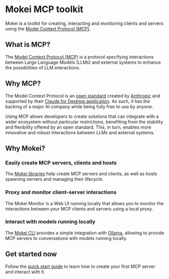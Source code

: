 # Mokei MCP toolkit

Mokei is a toolkit for creating, interacting and monitoring clients and servers using the [Model Context Protocol (MCP)](https://modelcontextprotocol.io/).

## What is MCP?

The [Model Context Protocol (MCP)](https://modelcontextprotocol.io/) is a protocol specifying interactions between Large Language Models (LLMs) and external systems to enhance the possibilities of LLM interactions.

## Why MCP?

The Model Context Protocol is an [open standard](https://spec.modelcontextprotocol.io/) created by [Anthropic](https://www.anthropic.com/) and supported by their [Claude for Desktop application](https://claude.ai/download). As such, it has the backing of a major AI company while being fully free to use by anyone.

Using MCP allows developers to create solutions that can integrate with a wider ecosystem without particular restrictions, benefiting from the stability and flexibility offered by an open standard. This, in turn, enables more innovative and robust interactions between LLMs and external systems.

## Why Mokei?

### Easily create MCP servers, clients and hosts

The [Mokei libraries](./api.mdx) help create MCP servers and clients, as well as hosts spawning servers and managing their lifecycle. 

### Proxy and monitor client-server interactions

The Mokei Monitor is a Web UI running locally that allows you to monitor the interactions between your MCP clients and servers using a local proxy.

### Interact with models running locally

The [Mokei CLI](./cli.mdx) provides a simple integration with [Ollama](https://ollama.com/), allowing to provide MCP servers to conversations with models running locally.

## Get started now

Follow the [quick start guide](./quick-start.mdx) to learn how to create your first MCP server and interact with it.